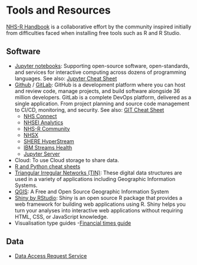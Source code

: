 # Tools and Resources 

[NHS-R Handbook](https://nhs-r-community.github.io/statements-on-tools/) is a collaborative effort by the community inspired initially from difficulties faced when installing free tools such as R and R Studio. 

## Software 

* [Jupyter notebooks](https://jupyter.org/): Supporting open-source software, open-standards, and services for interactive computing across dozens of programming languages. See also: [Jupyter Cheat Sheet](https://d1jnx9ba8s6j9r.cloudfront.net/blog/wp-content/uploads/2018/10/Jupyter_Notebook_CheatSheet_Edureka.png)
* [Github](https://github.com/) / [GitLab](https://about.gitlab.com/): GitHub is a development platform where you can host and review code, manage projects, and build software alongside 36 million developers. GitLab is a complete DevOps platform, delivered as a single application. From project planning and source code management to CI/CD, monitoring, and security. See also: [GIT Cheat Sheet](https://education.github.com/git-cheat-sheet-education.pdf)
    * [NHS Connect](https://github.com/nhsconnect/)
    * [NHSEI Analytics](https://github.com/NHSEI-Analytics/nhs_rcode_ts_forecasting)
    * [NHS-R Community](https://github.com/nhs-r-community)
    * [NHSX ](https://github.com/NHSX)
    * [SHERE HyperStream](https://github.com/IRC-SPHERE/Sphere-HyperStream)
    * [IBM Streams Health](https://github.com/IBMStreams/streamsx.health)
    * [Jupyter Server](https://github.com/jupyter/jupyter_server)
* Cloud: To use Cloud storage to share data.
* [R and Python cheat sheets ](https://www.analyticsvidhya.com/blog/2017/02/top-28-cheat-sheets-for-machine-learning-data-science-probability-sql-big-data/)
* [Triangular Irregular Networks (TIN)](https://en.wikipedia.org/wiki/Triangulated_irregular_network): These digital data structures are used in a variety of applications including Geographic Information Systems.
* [QGIS](https://qgis.org/en/site/): A Free and Open Source Geographic Information System
* [Shiny by RStudio](https://www.rstudio.com/products/shiny/): Shiny is an open source R package that provides a web framework for building web applications using R. Shiny helps you turn your analyses into interactive web applications without requiring HTML, CSS, or JavaScript knowledge.
* Visualisation type guides -[ Financial times guide](https://github.com/ft-interactive/chart-doctor/tree/master/visual-vocabulary)   


## Data

* [Data Access Request Service](https://digital.nhs.uk/services/data-access-request-service-dars/dars-products-and-services) 
